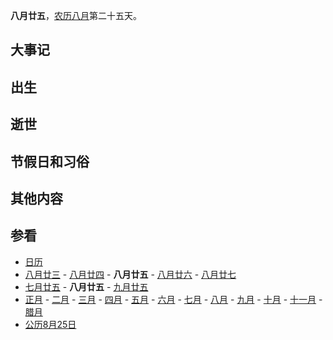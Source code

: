 {{Lunar08Calendar}}
'''八月廿五'''，[[农历|农历]][[八月_(农历)|八月]]第二十五天。

==大事记==

==出生==

==逝世==

==节假日和习俗==

==其他内容==

==参看==
*[[历史上的今天|日历]]
*[[八月廿三|八月廿三]] - [[八月廿四|八月廿四]] - '''八月廿五''' - [[八月廿六|八月廿六]] - [[八月廿七|八月廿七]]
*[[七月廿五|七月廿五]] - '''八月廿五''' - [[九月廿五|九月廿五]]
*[[正月|正月]] - [[二月_(农历)|二月]] - [[三月_(农历)|三月]] - [[四月_(农历)|四月]] - [[五月_(农历)|五月]] - [[六月_(农历)|六月]] - [[七月_(农历)|七月]] - [[八月_(农历)|八月]] - [[九月_(农历)|九月]] - [[十月_(农历)|十月]] - [[十一月_(农历)|十一月]] - [[腊月|腊月]]
*[[公历|公历]][[8月25日|8月25日]]